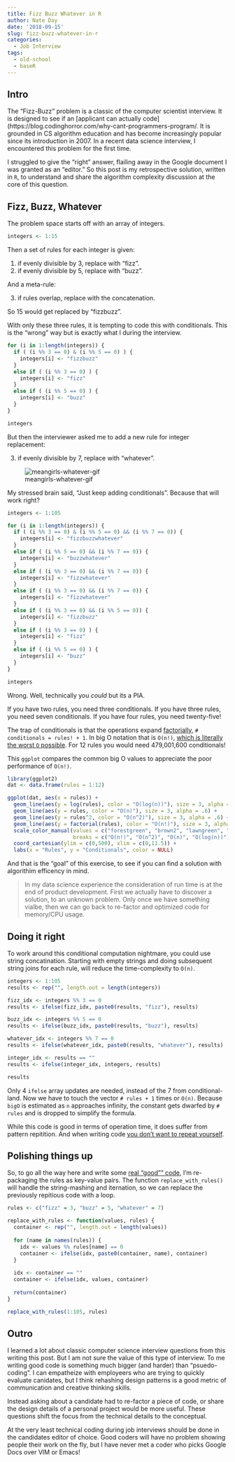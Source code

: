 ```yaml
---
title: Fizz Buzz Whatever in R
author: Nate Day
date: '2018-09-15'
slug: fizz-buzz-whatever-in-r
categories:
  - Job Interview
tags:
  - old-school
  - baseR
---
```


## Intro

The "Fizz-Buzz" problem is a classic of the computer scientist interview. It is designed to see if an [applicant can actually code](https://blog.codinghorror.com/why-cant-programmers-program/. It is grounded in CS algorithm education and has become increasingly popular since its introduction in 2007. In a recent data science interview, I encountered this problem for the first time.

I struggled to give the "right" answer, flailing away in the Google document I was granted as an "editor." So this post is my retrospective solution, written in `R`, to understand and share the algorithm complexity discussion at the core of this question.

## Fizz, Buzz, Whatever

The problem space starts off with an array of integers.

```r
integers <- 1:15
```

Then a set of rules for each integer is given:

1.  if evenly divisible by 3, replace with "fizz".
2.  if evenly divisible by 5, replace with "buzz".

And a meta-rule:

3.  if rules overlap, replace with the concatenation.

So 15 would get replaced by "fizzbuzz".

With only these three rules, it is tempting to code this with conditionals. This is the "wrong" way but is exactly what I during the interview.

```r
for (i in 1:length(integers)) {
  if ( (i %% 3 == 0) & (i %% 5 == 0) ) {
    integers[i] <- "fizzbuzz"
  }
  else if ( (i %% 3 == 0) ) {
    integers[i] <- "fizz"
  }
  else if ( (i %% 5 == 0) ) {
    integers[i] <- "buzz"
  }
}

integers
```

But then the interviewer asked me to add a new rule for integer replacement:

3. if evenly divisible by 7, replace with "whatever".

![meangirls-whatever-gif](https://media.giphy.com/media/ZjjZKJSY4vO5W/giphy.gif)

My stressed brain said,  "Just keep adding conditionals". Because that will work right?

```r
integers <- 1:105

for (i in 1:length(integers)) {
  if ( (i %% 3 == 0) & (i %% 5 == 0) && (i %% 7 == 0)) {
    integers[i] <- "fizzbuzzwhatever"
  }
  else if ( (i %% 5 == 0) && (i %% 7 == 0)) {
    integers[i] <- "buzzwhatever"
  }
  else if ( (i %% 3 == 0) && (i %% 7 == 0)) {
    integers[i] <- "fizzwhatever"
  }
  else if ( (i %% 3 == 0) && (i %% 7 == 0)) {
    integers[i] <- "fizzwhatever"
  }
  else if ( (i %% 3 == 0) && (i %% 5 == 0)) {
    integers[i] <- "fizzbuzz"
  }
  else if ( (i %% 3 == 0) ) {
    integers[i] <- "fizz"
  }
  else if ( (i %% 5 == 0) ) {
    integers[i] <- "buzz"
  }
}

integers
```

Wrong. Well, technically you *could* but its a PIA.

If you have two rules, you need three conditionals. If you have three rules, you need seven conditionals. If you have four rules, you need twenty-five!

The trap of conditionals is that the operations expand [factorially](https://en.wikipedia.org/wiki/Factorial), `# conditionals = rules! + 1`. In big O notation that is `O(n!)`, [which is literally the worst `O` possible](https://en.wikipedia.org/wiki/Big_O_notation). For 12 rules you would need 479,001,600 conditionals!

This `ggplot` compares the common big O values to appreciate the poor performance of `O(n!)`.

```r
library(ggplot2)
dat <- data.frame(rules = 1:12)

ggplot(dat, aes(x = rules)) +
  geom_line(aes(y = log(rules), color = "O(log(n))"), size = 3, alpha = .6) +
  geom_line(aes(y = rules, color = "O(n)"), size = 3, alpha = .6) +
  geom_line(aes(y = rules^2, color = "O(n^2)"), size = 3, alpha = .6) +
  geom_line(aes(y = factorial(rules), color = "O(n!)"), size = 3, alpha = .6) +
  scale_color_manual(values = c("forestgreen", "brown2", "lawngreen", "darkorange"),
                     breaks = c("O(n!)", "O(n^2)", "O(n)", "O(log(n))")) +
  coord_cartesian(ylim = c(0,500), xlim = c(0,11.5)) +
  labs(x = "Rules", y = "Conditionals", color = NULL)
```


And that is the "goal" of this exercise, to see if you can find a solution with algorithim efficency in mind.

> In my data science experience the consideration of run time is at the end of product development. First we actually have to discover a solution, to an unknown problem. Only once we have something vialbe, then we can go back to re-factor and optimized code for memory/CPU usage.

## Doing it right

To work around this conditional computation nightmare, you could use string concatination. Starting with empty strings and doing subsequent string joins for each rule, will reduce the time-complexity to `O(n)`.

```r
integers <- 1:105
results <- rep("", length.out = length(integers))

fizz_idx <- integers %% 3 == 0
results <- ifelse(fizz_idx, paste0(results, "fizz"), results)

buzz_idx <- integers %% 5 == 0
results <- ifelse(buzz_idx, paste0(results, "buzz"), results)

whatever_idx <- integers %% 7 == 0
results <- ifelse(whatever_idx, paste0(results, "whatever"), results)

integer_idx <- results == ""
results <- ifelse(integer_idx, integers, results)

results
```

Only 4 `ifelse` array updates are needed, instead of the 7 from conditional-land. Now we have to touch the vector `# rules + 1` times or `O(n)`. Because `bigO` is estimated as `n` approaches infinity, the constant gets dwarfed by `# rules` and is dropped to simplify the formula.

While this code is good in terms of operation time, it does suffer from pattern repitition. And when writing code [you don't want to repeat yourself](https://en.wikipedia.org/wiki/Don%27t_repeat_yourself).

## Polishing things up

So, to go all the way here and write some [real "good"" code](https://xkcd.com/844/), I'm re-packaging the rules as key-value pairs. The function `replace_with_rules()` will handle the string-mashing and iternation, so we can replace the previously repitious code with a loop.

```r
rules <- c("fizz" = 3, "buzz" = 5, "whatever" = 7)

replace_with_rules <- function(values, rules) {
  container <- rep("", length.out = length(values))
  
  for (name in names(rules)) {
    idx <- values %% rules[name] == 0
    container <- ifelse(idx, paste0(container, name), container)
  }
  
  idx <- container == ""
  container <- ifelse(idx, values, container)
  
  return(container)
}

replace_with_rules(1:105, rules)
```

## Outro

I learned a lot about classic computer science interview questions from this writing this post. But I am not sure the value of this type of interview. To me writing good code is something much bigger (and harder) than "psuedo-coding". I can empatheize with employeers who are trying to quickly evaluate canidates, but I think rehashing design patterns is a good metric of communication and creative thinking skills.

Instead asking about a candidate had to re-factor a piece of code, or share the design details of a personal project would be more useful. These questions shift the focus from the technical details to the conceptual.

At the very least technical coding during job interviews should be done in the candidates editor of choice. Good coders will have no problem showing people their work on the fly, but I have never met a coder who picks Google Docs over VIM or Emacs!


